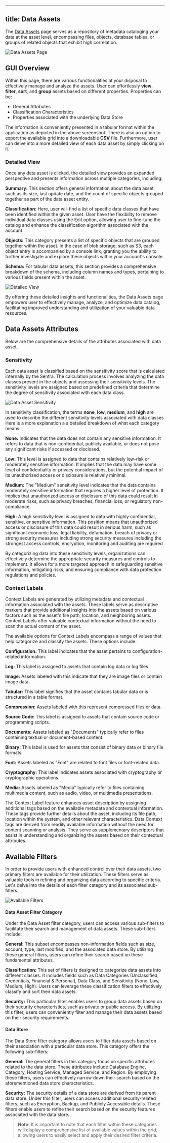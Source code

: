 
---
title: Data Assets
---

The [Data Assets](https://app.sentra.io/assets) page serves as a repository of metadata cataloging your data at the asset level, encompassing files, objects, database tables, or groups of related objects that exhibit high correlation.

<img src={dataAssetsPage} alt="Data Assets Page"/>

## GUI Overview

Within this page, there are various functionalities at your disposal to effectively manage and analyze the assets. User can effortlessly **view**, **filter**, **sort**, and **group** assets based on different properties. Properties can be:

 - General Attributes
 - Classification Characteristics
 - Properties associated with the underlying Data Store

The information is conveniently presented in a tabular format within the application as depicted in the above screenshot. There is also an option to export the available grid into a  downloadable **CSV** file. Furthermore, user can delve into a more detailed view of each data asset by simply clicking on it.

### Detailed View

Once any data asset is clicked, the detailed view provides an expanded perspective and presents information across multiple categories, including:

**Summary:** This section offers general information about the data asset, such as its size, last update date, and the count of specific objects grouped together as part of the data asset entity.

**Classification:** Here, user will find a list of specific data classes that have been identified within the given asset. User have the flexibility to remove individual data classes using the Edit option, allowing user to fine-tune the catalog and enhance the classification algorithm associated with the account.

**Objects:** This category presents a list of specific objects that are grouped together within the asset. In the case of blob storage, such as S3, each object entry is accompanied by a console link, granting you the ability to further investigate and explore these objects within your account's console.

**Schema:** For tabular data assets, this section provides a comprehensive breakdown of the schema, including column names and types, pertaining to various fields present within the asset.

<img src={dataAssetsDetailedView} alt="Detailed View"/>

By offering these detailed insights and functionalities, the Data Assets page empowers user to effectively manage, analyze, and optimize  data catalog, facilitating improved understanding and utilization of your valuable data resources.

## Data Assets Attributes
 Below are the comprehensive details of the attributes associated with data asset.
 
### Sensitivity
Each data asset is classified based on the sensitivity score that is calculated internally by the Sentra. The calculation process involves analyzing the data classes present in the objects and assessing their sensitivity levels. The sensitivity levels are assigned based on predefined criteria that determine the degree of sensitivity associated with each data class.

<img src={sensitivityLevels} alt="Data Asset Sensitivity"/>

In sensitivity classification, the terms **none**, **low**, **medium**, and **high** are used to describe the different sensitivity levels associated with data classes Here is a more explanation a a detailed breakdown of what each category means:

**None:** Indicates that the data does not contain any sensitive information. It refers to data that is non-confidential, publicly available, or does not pose any significant risks if accessed or disclosed.

**Low:** This level is assigned to data that contains relatively low-risk or moderately sensitive information. It implies that the data may have some level of confidentiality or privacy considerations, but the potential impact of its unauthorized access or disclosure is relatively minimal.

**Medium:** The "Medium" sensitivity level indicates that the data contains moderately sensitive information that requires a higher level of protection. It implies that unauthorized access or disclosure of this data could result in moderate risks, such as privacy breaches, financial loss, or regulatory non-compliance.

**High:** A high sensitivity level is assigned to data with highly confidential, sensitive, or sensitive information. This position means that unauthorized access or disclosure of this data could result in serious harm, such as significant economic loss, legal liability, defamation, breach of privacy or strong security measures including strong security measures including the strongest access controls, encryption, monitoring and auditing are required

By categorizing data into these sensitivity levels, organizations can effectively determine the appropriate security measures and controls to implement. It allows for a more targeted approach in safeguarding sensitive information, mitigating risks, and ensuring compliance with data protection regulations and policies.

### Context Labels 
Context Labels are generated by utilizing metadata and contextual information associated with the assets. These labels serve as descriptive markers that provide additional insights into the assets based on various factors such as the asset's file path, location, and neighboring assets. Context Labels offer valuable contextual information without the need to scan the actual content of the asset.

The available options for Context Labels encompass a range of values that help categorize and classify the assets. These options include:

**Configuration:** This label indicates that the asset pertains to configuration-related information.

**Log:** This label is assigned to assets that contain log data or log files.

**Image:** Assets labeled with this indicate that they are image files or contain image data.

**Tabular:** This label signifies that the asset contains tabular data or is structured in a table format.

**Compression:** Assets labeled with this represent compressed files or data.

**Source Code:** This label is assigned to assets that contain source code or programming scripts.

**Documents:** Assets labeled as "Documents" typically refer to files containing textual or document-based content.

**Binary:** This label is used for assets that consist of binary data or binary file formats.

**Font:** Assets labeled as "Font" are related to font files or font-related data.

**Cryptography:** This label indicates assets associated with cryptography or cryptographic operations.

**Media:** Assets labeled as "Media" typically refer to files containing multimedia content, such as audio, video, or multimedia presentations.

The Context Label feature enhances asset description by assigning additional tags based on the available metadata and contextual information. These tags provide further details about the asset, including its file path, location within the system, and other relevant characteristics. Data Context tags are derived from readily available information without the need for content scanning or analysis. They serve as supplementary descriptors that assist in understanding and organizing the assets based on their contextual attributes.

## Available Filters

In order to provide users with enhanced control over their data assets, two primary filters are available for their utilization. These filters serve as valuable tools in refining and organizing data according to specific criteria. Let's delve into the details of each filter category and its associated sub-filters.

<img src={filterOption} alt="Available Filters"/>

#### Data Asset Filter Category
Under the Data Asset filter category, users can access various sub-filters to facilitate their search and management of data assets. These sub-filters include:

**General:** This subset encompasses non-information fields such as size, account, type, last modified, and the associated data store. By utilizing these general filters, users can refine their search based on these fundamental attributes.

**Classification:** This set of filters is designed to categorize data assets into different classes. It includes fields such as Data Categories (Unclassified, Credentials, Financial & Personal), Data Class, and Sensitivity (None, Low, Medium, High). Users can leverage these classification filters to effectively classify and sort their data assets.

**Security:** This particular filter enables users to group data assets based on their security characteristics, such as private or public access. By utilizing this filter, users can conveniently filter and manage their data assets based on their security requirements.
 
#### Data Store
The Data Store filter category allows users to filter data assets based on their association with a particular data store. This category offers the following sub-filters:

**General:** The general filters in this category focus on specific attributes related to the data store. These attributes include Database Engine, Category, Hosting Service, Managed Service, and Region. By employing these filters, users can effectively narrow down their search based on the aforementioned data store characteristics.

**Security:** The security details of a data store are derived from its parent data store. Under this filter, users can access additional security-related filters, such as Encryption, Backup, and Publicly Accessible details. These filters enable users to refine their search based on the security features associated with the data store.

> **Note:** It is important to note that each filter within these categories will display a comprehensive list of available values within the grid, allowing users to easily select and apply their desired filter criteria.


